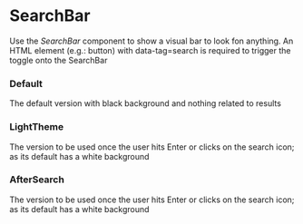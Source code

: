 

<Meta of={SearchBarStories} />

# SearchBar

Use the _SearchBar_ component to show a visual bar to look fon anything. An HTML element (e.g.: button) with
data-tag=search is required to trigger the toggle onto the SearchBar

### Default

The default version with black background and nothing related to results

<Canvas of={SearchBarStories.Default} />

### LightTheme

The version to be used once the user hits Enter or clicks on the search icon; as its default has a white background

<Canvas of={SearchBarStories.LightTheme} />

### AfterSearch

The version to be used once the user hits Enter or clicks on the search icon; as its default has a white background

<Canvas of={SearchBarStories.AfterSearch} />

<Controls />
